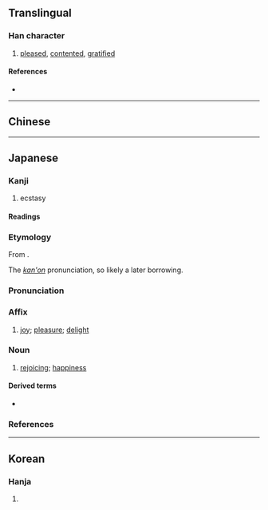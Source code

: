 {{also|悅}}
{{character info/new}}
==Translingual==

===Han character===
{{Han char|rn=61|rad=心|as=07|sn=10|four=|canj=PCRU,XPCRU|ids=⿰忄兑}}

# [[pleased]], [[contented]], [[gratified]]

====References====
* {{Han ref|kx=0388.341|dkj=10629|dj=0718.270|hdz=42306.150|uh=60A6|ud=24742}}

----

==Chinese==
{{zh-see|悅}}

----

==Japanese==

===Kanji===
{{ja-kanji|grade=c|rs=心07}} <!-- 悅 (U+6085) is not a kyūjitai form (lacks JIS support) -->

# ecstasy

====Readings====
{{ja-readings
|goon=えち
|kanon=えつ
|kun=よろこ-ぶ
}}

===Etymology===
{{ja-kanjitab|えつ|yomi=kanon}}
From {{der|ja|ltc|sort=えつ|-}} {{ltc-l|悅}}.

The ''[[漢音#Japanese|kan'on]]'' pronunciation, so likely a later borrowing.

===Pronunciation===
{{ja-pron|えつ|acc=1|acc_ref=DJR|acc2=0|acc2_ref=DJR|y=kanon}}

===Affix===
{{ja-pos|affix|えつ|kyu=悅}}

# [[joy]]; [[pleasure]]; [[delight]]

===Noun===
{{ja-noun|えつ|kyu=悅}}

# {{lb|ja|literary}} [[rejoicing]]; [[happiness]]

====Derived terms====
* {{ja-r|悦に入る|えつ に いる}}

===References===
<references/>

----

==Korean==

===Hanja===
{{ko-hanja|hangeul=열|eumhun=|rv=yeol|mr=yŏl|y=yel}}

# {{rfdef|ko|sort=心07}}